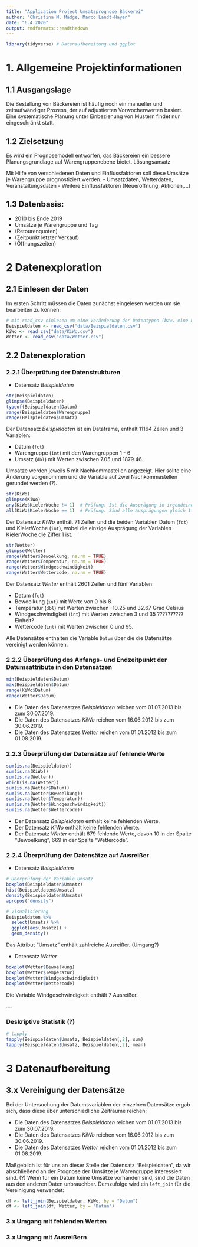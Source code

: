 ```yaml
---
title: "Application Project Umsatzprognose Bäckerei"
author: "Christina M. Mädge, Marco Landt-Hayen"
date: "6.4.2020"
output: rmdformats::readthedown
---
```


```r
library(tidyverse) # Datenaufbereitung und ggplot
```

# 1. Allgemeine Projektinformationen

## 1.1 Ausgangslage
Die Bestellung von Bäckereien ist häufig noch ein manueller und zeitaufwändiger Prozess, der auf adjustierten Vorwochenwerten basiert. Eine systematische Planung unter Einbeziehung von Mustern findet nur eingeschränkt statt.

## 1.2 Zielsetzung 
Es wird ein Prognosemodell entworfen, das Bäckereien ein bessere Planungsgrundlage auf Warengruppenebene bietet. 
Lösungsansatz

Mit Hilfe von verschiedenen Daten und Einflussfaktoren soll diese Umsätze je Warengruppe prognostiziert werden. 
-	Umsatzdaten, Wetterdaten, Veranstaltungsdaten
-	Weitere Einflussfaktoren (Neueröffnung, Aktionen,…)

## 1.3 Datenbasis:
-	2010 bis Ende 2019
-	Umsätze je Warengruppe und Tag
-	(Retourenquoten)
-	(Zeitpunkt letzter Verkauf)
-	(Öffnungszeiten)


# 2 Datenexploration

## 2.1 Einlesen der Daten

Im ersten Schritt müssen die Daten zunächst eingelesen werden um sie bearbeiten zu können:
```r
# mit read_csv einlesen um eine Veränderung der Datentypen (bzw. eine Faktorisierung) zu verhindern!
Beispieldaten <- read_csv("data/Beispieldaten.csv")
KiWo <- read_csv("data/KiWo.csv")
Wetter <- read_csv("data/Wetter.csv")
```

## 2.2 Datenexploration
### 2.2.1 Überprüfung der Datenstrukturen

* Datensatz *Beispieldaten* 
```r
str(Beispieldaten)
glimpse(Beispieldaten)
typeof(Beispieldaten$Datum)
range(Beispieldaten$Warengruppe)
range(Beispieldaten$Umsatz)
```

Der Datensatz *Beispieldaten* ist ein Dataframe, enthält 11164 Zeilen und 3 Variablen:

* Datum (`fct`)
* Warengruppe (`int`) mit den Warengruppen 1 - 6
* Umsatz (`dbl`) mit Werten zwischen 7.05 und 1879.46.

Umsätze werden jeweils 5 mit Nachkommastellen angezeigt. Hier sollte eine Änderung vorgenommen und die Variable auf zwei Nachkommastellen gerundet werden (?).

```r
str(KiWo)
glimpse(KiWo)
any(KiWo$KielerWoche != 1)  # Prüfung: Ist die Ausprägung in irgendeiner Zelle der Spalte ungleich 1?
all(KiWo$KielerWoche == 1)  # Prüfung: Sind alle Ausprägungen gleich 1? 
```

Der Datensatz *KiWo* enthält 71 Zeilen und die beiden Variablen Datum (`fct`) und KielerWoche (`int`), wobei die einzige Ausprägung der Variablen KielerWoche die Ziffer 1 ist.

```r
str(Wetter)
glimpse(Wetter)
range(Wetter$Bewoelkung, na.rm = TRUE)
range(Wetter$Temperatur, na.rm = TRUE)
range(Wetter$Windgeschwindigkeit)
range(Wetter$Wettercode, na.rm = TRUE)
```

Der Datensatz *Wetter* enthält 2601 Zeilen und fünf Variablen:

* Datum (`fct`)
* Bewoelkung (`int`) mit Werte von 0 bis 8
* Temperatur (`dbl`) mit Werten zwischen -10.25 und 32.67 Grad Celsius
* Windgeschwindigkeit (`int`) mit Werten zwischen 3 und 35    ?????????? Einheit?
* Wettercode (`int`) mit Werten zwischen 0 und 95.

Alle Datensätze enthalten die Variable `Datum` über die die Datensätze vereinigt werden können. 

### 2.2.2 Überprüfung des Anfangs- und Endzeitpunkt der Datumsattribute in den Datensätzen
```r
min(Beispieldaten$Datum)
max(Beispieldaten$Datum)
range(KiWo$Datum)
range(Wetter$Datum)
```

* Die Daten des Datensatzes *Beispieldaten* reichen vom 01.07.2013 bis zum 30.07.2019.
* Die Daten des Datensatzes *KiWo* reichen vom 16.06.2012 bis zum 30.06.2019.
* Die Daten des Datensatzes *Wetter* reichen vom 01.01.2012 bis zum 01.08.2019.

### 2.2.3 Überprüfung der Datensätze auf fehlende Werte
```r
sum(is.na(Beispieldaten))
sum(is.na(KiWo))
sum(is.na(Wetter))
which(is.na(Wetter))
sum(is.na(Wetter$Datum))
sum(is.na(Wetter$Bewoelkung))
sum(is.na(Wetter$Temperatur))
sum(is.na(Wetter$Windgeschwindigkeit))
sum(is.na(Wetter$Wettercode))
```

* Der Datensatz *Beispieldaten* enthält keine fehlenden Werte.
* Der Datensatz *KiWo* enthält keine fehlenden Werte.
* Der Datensatz *Wetter* enthält 679 fehlende Werte, davon 10 in der Spalte "Bewoelkung", 669 in der Spalte "Wettercode".

### 2.2.4 Überprüfung der Datensätze auf Ausreißer

* Datensatz *Beispieldaten* 

```r
# Überprüfung der Variable Umsatz
boxplot(Beispieldaten$Umsatz)
hist(Beispieldaten$Umsatz)
density(Beispieldaten$Umsatz)
apropos("density")

# Visualisierung
Beispieldaten %>% 
  select(Umsatz) %>% 
  ggplot(aes(Umsatz)) +
  geom_density()
```

Das Attribut "Umsatz" enthält zahlreiche Ausreißer. (Umgang?)

* Datensatz *Wetter*
```r
boxplot(Wetter$Bewoelkung)
boxplot(Wetter$Temperatur)
boxplot(Wetter$Windgeschwindigkeit)
boxplot(Wetter$Wettercode)
```

Die Variable Windgeschwindigkeit enthält 7 Ausreißer.

....

### Deskriptive Statistik (?)

```r
# tapply
tapply(Beispieldaten$Umsatz, Beispieldaten[,2], sum)
tapply(Beispieldaten$Umsatz, Beispieldaten[,2], mean)
```

# 3 Datenaufbereitung

## 3.x Vereinigung der Datensätze

Bei der Untersuchung der Datumsvariablen der einzelnen Datensätze ergab sich, dass diese über unterschiedliche Zeiträume reichen:

* Die Daten des Datensatzes *Beispieldaten* reichen vom 01.07.2013 bis zum 30.07.2019.
* Die Daten des Datensatzes *KiWo* reichen vom 16.06.2012 bis zum 30.06.2019.
* Die Daten des Datensatzes *Wetter* reichen vom 01.01.2012 bis zum 01.08.2019.

Maßgeblich ist für uns an dieser Stelle der Datensatz "Beispieldaten", da wir abschließend an der Prognose der Umsätze je Warengruppe interessiert sind. (?) Wenn für ein Datum keine Umsätze vorhanden sind, sind die Daten aus den anderen Daten unbrauchbar. Demzufolge wird ein `left_join` für die Vereinigung verwendet:

```r
df <- left_join(Beispieldaten, KiWo, by = "Datum")
df <- left_join(df, Wetter, by = "Datum")
```


### 3.x Umgang mit fehlenden Werten

### 3.x Umgang mit Ausreißern